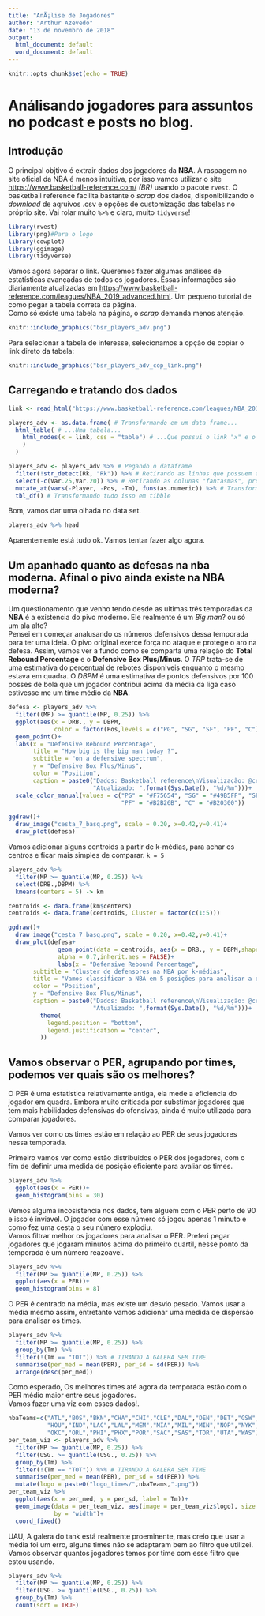 ```yaml
---
title: "AnÃ¡lise de Jogadores"
author: "Arthur Azevedo"
date: "13 de novembro de 2018"
output:
  html_document: default
  word_document: default
---
```


```r
knitr::opts_chunk$set(echo = TRUE)
```

# Análisando jogadores para assuntos no podcast e posts no blog.

## Introdução

O principal objtivo é extrair dados dos jogadores da **NBA**. A raspagem no site oficial da NBA é menos intuitiva, por isso vamos utilizar o site <https://www.basketball-reference.com/> *(BR)* usando o pacote `rvest`. O basketball reference facilita bastante o *scrap* dos dados, disponibilizando o *download* de aqruivos .csv e opções de customização das tabelas no próprio site. Vai rolar muito `%>%` e claro, muito `tidyverse`!  
```r
library(rvest)
library(png)#Para o logo
library(cowplot)
library(ggimage)
library(tidyverse)
```
Vamos agora separar o link. Queremos fazer algumas análises de estatísticas avançadas de todos os jogadores. Essas informações são diariamente atualizadas em <https://www.basketball-reference.com/leagues/NBA_2019_advanced.html>. Um pequeno tutorial de como pegar a tabela correta da página.     
Como só existe uma tabela na página, o *scrap* demanda menos atenção.
```r
knitr::include_graphics("bsr_players_adv.png")
```
Para selecionar a tabela de interesse, selecionamos a opção de copiar o link direto da tabela: 
```r
knitr::include_graphics("bsr_players_adv_cop_link.png")
```

## Carregando e tratando dos dados

```r
link <- read_html("https://www.basketball-reference.com/leagues/NBA_2019_advanced.html#advanced_stats::none") #Lendo o HTML direto da WEB

players_adv <- as.data.frame( # Transformando em um data frame...
  html_table( # ...Uma tabela...
    html_nodes(x = link, css = "table") # ...Que possui o link "x" e o formato css "table"
    )
  )

players_adv <- players_adv %>% # Pegando o dataframe
  filter(!str_detect(Rk, "Rk")) %>% # Retirando as linhas que possuem a repetição do nome das colunas
  select(-c(Var.25,Var.20)) %>% # Retirando as colunas "fantasmas", provinientes da formatação da página
  mutate_at(vars(-Player, -Pos, -Tm), funs(as.numeric)) %>% # Transformando as variaveis que não são fatores ou caracteres em valores numericos
  tbl_df() # Transformando tudo isso em tibble
```

Bom, vamos dar uma olhada no data set.
```r
players_adv %>% head
```
Aparentemente está tudo ok. Vamos tentar fazer algo agora.
 
## Um apanhado quanto as defesas na nba moderna. Afinal o pivo ainda existe na **NBA** moderna?

Um questionamento que venho tendo desde as ultimas três temporadas da **NBA** é a existencia do pivo moderno. Ele realmente é um *Big man*? ou só um ala alto?  
Pensei em começar analusando os números defensivos dessa temporada para ter uma ideia. O pivo original exerce força no ataque e protege o aro na defesa. Assim, vamos ver a fundo como se comparta uma relação do **Total Rebound Percentage** e o **Defensive Box Plus/Minus**.  O *TRP* trata-se de uma estimativa do percentual de rebotes disponiveis enquanto o mesmo estava em quadra. O *DBPM* é uma estimativa de pontos defensivos por 100 posses de bola que um jogador contribui acima da média da liga caso estivesse me um time médio da **NBA**.   
```r

defesa <- players_adv %>%
  filter((MP) >= quantile(MP, 0.25)) %>%
  ggplot(aes(x = DRB., y = DBPM, 
             color = factor(Pos,levels = c("PG", "SG", "SF", "PF", "C"))))+
  geom_point()+
  labs(x = "Defensive Rebound Percentage",
       title = "How big is the big man today ?",
       subtitle = "on a defensive spectrum",
       y = "Defensive Box Plus/Minus",
       color = "Position",
       caption = paste0("Dados: Basketball reference\nVisualização: @cestade7\n",
                        "Atualizado: ",format(Sys.Date(), "%d/%m")))+
  scale_color_manual(values = c("PG" = "#F75654", "SG" = "#49B5FF", "SF" = "#FFFE0D",
                                "PF" = "#B2B26B", "C" = "#B20300"))

ggdraw()+
  draw_image("cesta_7_basq.png", scale = 0.20, x=0.42,y=0.41)+
  draw_plot(defesa)

```

Vamos adicionar alguns centroids a partir de k-médias, para achar os centros e ficar mais simples de comparar. `k = 5`
```r
players_adv %>% 
  filter(MP >= quantile(MP, 0.25)) %>%
  select(DRB.,DBPM) %>% 
  kmeans(centers = 5) -> km

centroids <- data.frame(km$centers)
centroids <- data.frame(centroids, Cluster = factor(c(1:5)))

ggdraw()+
  draw_image("cesta_7_basq.png", scale = 0.20, x=0.42,y=0.41)+
  draw_plot(defesa+
              geom_point(data = centroids, aes(x = DRB., y = DBPM,shape = Cluster), size = 8, color = "#FF3806", stroke = 2,
              alpha = 0.7,inherit.aes = FALSE)+
              labs(x = "Defensive Rebound Percentage",
       subtitle = "Cluster de defensores na NBA por k-médias",
       title = "Vamos classificar a NBA em 5 posições para analisar a defesa",
       color = "Position",
       y = "Defensive Box Plus/Minus",
       caption = paste0("Dados: Basketball reference\nVisualização: @cestade7\n",
                        "Atualizado: ",format(Sys.Date(), "%d/%m")))+
         theme(
           legend.position = "bottom",
           legend.justification = "center",
         ))
```




## Vamos observar o PER, agrupando por times, podemos ver quais são os melhores?
O PER é uma estatistica relativamente antiga, ela mede a eficiencia do jogador em quadra. Embora muito criticada por substimar jogadores que tem mais habilidades defensivas do ofensivas, ainda é muito utilizada para comparar jogadores.  

Vamos ver como os times estão em relação ao PER de seus jogadores nessa temporada.

Primeiro vamos ver como estão distribuidos o PER dos jogadores, com o fim de definir uma medida de posição eficiente para avaliar os times.

```r
players_adv %>% 
  ggplot(aes(x = PER))+
  geom_histogram(bins = 30)
```
Vemos alguma incosistencia nos dados, tem alguem com o PER perto de 90 e isso é inviavel. O jogador com esse número só jogou apenas 1 minuto e como fez uma cesta o seu número explodiu.  
Vamos filtrar melhor os jogadores para analisar o PER. Preferi pegar jogadores que jogaram minutos acima do primeiro quartil, nesse ponto da temporada é um número reazoavel.
```r
players_adv %>% 
  filter(MP >= quantile(MP, 0.25)) %>% 
  ggplot(aes(x = PER))+
  geom_histogram(bins = 8)
```
O PER é centrado na média, mas existe um desvio pesado. Vamos usar a média mesmo assim, entretanto vamos adicionar uma medida de dispersão para analisar os times.
```r
players_adv %>% 
  filter(MP >= quantile(MP, 0.25)) %>% 
  group_by(Tm) %>% 
  filter(!(Tm == "TOT")) %>% # TIRANDO A GALERA SEM TIME
  summarise(per_med = mean(PER), per_sd = sd(PER)) %>% 
  arrange(desc(per_med))
```  
Como esperado, Os melhores times até agora da temporada estão com o PER médio maior entre seus jogadores.  
Vamos fazer uma viz com esses dados!.
```r
nbaTeams=c("ATL","BOS","BKN","CHA","CHI","CLE","DAL","DEN","DET","GSW",
           "HOU","IND","LAC","LAL","MEM","MIA","MIL","MIN","NOP","NYK",
           "OKC","ORL","PHI","PHX","POR","SAC","SAS","TOR","UTA","WAS")
per_team_viz <- players_adv %>% 
  filter(MP >= quantile(MP, 0.25)) %>% 
  filter(USG. >= quantile(USG., 0.25)) %>% 
  group_by(Tm) %>% 
  filter(!(Tm == "TOT")) %>% # TIRANDO A GALERA SEM TIME
  summarise(per_med = mean(PER), per_sd = sd(PER)) %>% 
  mutate(logo = paste0("logo_times/",nbaTeams,".png")) 
per_team_viz %>% 
  ggplot(aes(x = per_med, y = per_sd, label = Tm))+
  geom_image(data = per_team_viz, aes(image = per_team_viz$logo), size = 0.12,
             by = "width")+
  coord_fixed()
```
UAU, A galera do tank está realmente proeminente, mas creio que usar a média foi um erro, alguns times não se adaptaram bem ao filtro que utilizei. Vamos observar quantos jogadores temos por time com esse filtro que estou usando.
```r
players_adv %>% 
  filter(MP >= quantile(MP, 0.25)) %>% 
  filter(USG. >= quantile(USG., 0.25)) %>% 
  group_by(Tm) %>% 
  count(sort = TRUE)
```

